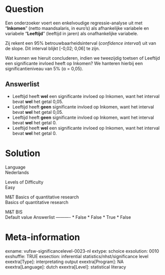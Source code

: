 Question
========
Een onderzoeker voert een enkelvoudige regressie-analyse uit met
"**Inkomen**" (netto maandsalaris, in euro's) als afhankelijke variabele
en variabele "**Leeftijd**" (leeftijd in jaren) als onafhankelijke
variabele.  
  
Zij rekent een 95% betrouwbaarheidsinterval (*confidence interval*) uit
van de slope. Dit interval blijkt \[-0,02; 0,06\] te zijn.  
  
Wat kunnen we hieruit concluderen, indien we tweezijdig toetsen of
Leeftijd een significante invloed heeft op Inkomen? We hanteren hierbij
een significantieniveau van 5% (α = 0,05).

Answerlist
----------
* Leeftijd heeft **wel** een significante invloed op Inkomen, want het
  interval bevat **wel** het getal 0,05.
* Leeftijd heeft **geen** significante invloed op Inkomen, want het
  interval bevat **wel** het getal 0,05.
* Leeftijd heeft **geen** significante invloed op Inkomen, want het
  interval bevat **wel** het getal 0.
* Leeftijd heeft **wel** een significante invloed op Inkomen, want het
  interval bevat **wel** het getal 0.

Solution
========











Language  
Nederlands

Levels of Difficulty  
Easy

M&T Basics of quantitative research  
Basics of quantitative research

M&T BIS  
Default value
Answerlist
----------
* False
* False
* True
* False

Meta-information
================
exname: vufsw-significancelevel-0023-nl
extype: schoice
exsolution: 0010
exshuffle: TRUE
exsection: inferential statistics/nhst/significance level
exextra[Type]: interpretating output
exextra[Program]: NA
exextra[Language]: dutch
exextra[Level]: statistical literacy

